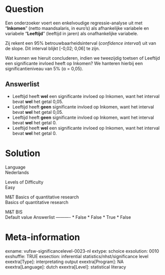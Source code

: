 Question
========
Een onderzoeker voert een enkelvoudige regressie-analyse uit met
"**Inkomen**" (netto maandsalaris, in euro's) als afhankelijke variabele
en variabele "**Leeftijd**" (leeftijd in jaren) als onafhankelijke
variabele.  
  
Zij rekent een 95% betrouwbaarheidsinterval (*confidence interval*) uit
van de slope. Dit interval blijkt \[-0,02; 0,06\] te zijn.  
  
Wat kunnen we hieruit concluderen, indien we tweezijdig toetsen of
Leeftijd een significante invloed heeft op Inkomen? We hanteren hierbij
een significantieniveau van 5% (α = 0,05).

Answerlist
----------
* Leeftijd heeft **wel** een significante invloed op Inkomen, want het
  interval bevat **wel** het getal 0,05.
* Leeftijd heeft **geen** significante invloed op Inkomen, want het
  interval bevat **wel** het getal 0,05.
* Leeftijd heeft **geen** significante invloed op Inkomen, want het
  interval bevat **wel** het getal 0.
* Leeftijd heeft **wel** een significante invloed op Inkomen, want het
  interval bevat **wel** het getal 0.

Solution
========











Language  
Nederlands

Levels of Difficulty  
Easy

M&T Basics of quantitative research  
Basics of quantitative research

M&T BIS  
Default value
Answerlist
----------
* False
* False
* True
* False

Meta-information
================
exname: vufsw-significancelevel-0023-nl
extype: schoice
exsolution: 0010
exshuffle: TRUE
exsection: inferential statistics/nhst/significance level
exextra[Type]: interpretating output
exextra[Program]: NA
exextra[Language]: dutch
exextra[Level]: statistical literacy

